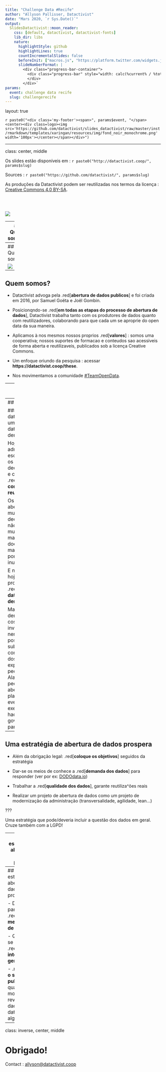 ```yaml
---
title: "Challenge Data #Recife"
author: "Allyson Pallisser, Datactivist"
date: "Mars 2020, `r Sys.Date()`"
output:
  SlidesDatactivist::moon_reader:
    css: [default, datactivist, datactivist-fonts]
    lib_dir: libs
    nature:
      highlightStyle: github
      highlightLines: true
      countIncrementalSlides: false
      beforeInit: ["macros.js", "https://platform.twitter.com/widgets.js"]
      slideNumberFormat: |
        <div class="progress-bar-container">
          <div class="progress-bar" style="width: calc(%current% / %total% * 100%);">
          </div>
        </div>`
params:
  event: challenge data recife
  slug: challengerecife
---
```


layout: true

<style>
.remark-slide-number {
  position: inherit;
}

.remark-slide-number .progress-bar-container {
  position: absolute;
  bottom: 0;
  height: 4px;
  display: block;
  left: 0;
  right: 0;
}

.remark-slide-number .progress-bar {
  height: 100%;
  background-color: #e95459;
}

</style>


`r paste0("<div class='my-footer'><span>", params$event, "</span> <center><div class=logo><img src='https://github.com/datactivist/slides_datactivist/raw/master/inst/rmarkdown/templates/xaringan/resources/img/fond_noir_monochrome.png' width='100px'></center></span></div>")` 


---

class: center, middle

Os slides estão disponíveis em : `r paste0("http://datactivist.coop/", params$slug)`

Sources : `r paste0("https://github.com/datactivist/", params$slug)`


As produções da Datactivist podem ser reutilizadas nos termos da licença : [Creative Commons 4.0 BY-SA](https://creativecommons.org/licenses/by-sa/4.0/legalcode.fr).

<BR>
<BR>

![](https://mirrors.creativecommons.org/presskit/buttons/88x31/png/by-sa.png)


---
## Quem somos?


.center[[![:largeur 80%](https://github.com/datactivist/slides_datactivist/raw/master/inst/rmarkdown/templates/xaringan/resources/img/logo.png)](https://datactivist.coop)]

### We .red[open data], we make them .red[useful]

---
## Quem somos?


![](https://github.com/apallisser/teste/blob/master/P1100044.png?raw=true)

---
## Quem somos?

- Datactivist advoga pela .red[**abertura de dados publicos**] e foi criada em 2016, por Samuel Goëta e Joël Gombin.

- Posicionqndo-se .red[**em todas as etapas do processo de abertura de dados**], Datactivist trabalha tanto com os produtores de dados quanto com reutilizadores, colaborando para que cada um se aproprie do open data da sua maneira.

- Aplicamos à nos mesmos nossos proprios .red[**valores**] : somos uma cooperativa; nossos suportes de formacao e conteudos sao acessiveis de forma aberta e reutilizaveis, publicados sob a licença Creative Commons.

- Um enfoque oriundo da pesquisa : acessar **https://datactivist.coop/these**. 

- Nos movimentamos a comunidade [#TeamOpenData](https://teamopendata.org).

---
## Nossas atividades

- Conselho sobre as .red[**estratégias de abertura de dados**] : nos colaboramos no desenvolvimento e aplicação de uma estratégia de abertura de dados.

- .red[**Acompanhamento na reutilização de dados abertos**] : colaboramos com organismos na reutilização de dados no quotidiano.



- .red[**Sensibilização e formação ao dado**] : nós damos treinamentos quanto à cultura geral de dados, ensinamos os princípios básicos e boas práticas de dados abertos e introduzimos a ciência dos dados. 

- .red[**Mediação de dados**] : organizamos hackatons, open data camps, expedições de dados...

???

A mediação de dados também é fundamentalmente uma animação de comunidade(s). 

---
## Nossa visão

### De um open data da oferta a um .red[open data da demanda]

Hoje em dia, as administrações escolhem quais os dados a abrir, decidem quando e como abri-los .red[**sem consultar os reutilizadores**].

Os raros dados abertos são muitas vezes decepcionantes: não atualizados, muito agregados, mal documentados, mal formatados, por vezes inutilizáveis.

E necessario hoje passar a proxima etapa : .red[**um open data guiado pela demanda**].

Mas é difícil: demandas costumeiramente invisiveis, nenhuma possibilidade de submeter a comunicação dos dados à expressão de um pedido. Alavancas: pedidos de abertura, plataformas, eventos (por exemplo, hackathon), governação partilhada...... 

---
## Uma estratégia de abertura de dados prospera

- Além da obrigação legal: .red[**coloque os objetivos**] seguidos da estratégia

- Dar-se os meios de conhece a .red[**demanda dos dados**] para responder (ver por ex: [DODOdata.io](https://dododata.io))

- Trabalhar a .red[**qualidade dos dados**], garante reutiliza^ões reais

- Realizar um projeto de abertura de dados como um projeto de modernização da administração (transversalidade, agilidade, lean...)

???

Uma estratégia que pode/deveria incluir a questão dos dados em geral.
Cruze também com a LGPD! 

---
## Uma estratégia de abertura de dados prospera

- Uma abertura de dados .red[**orientada para o reutilizador**]: impulsionar os dados na direção dos utilizadores e não o contrario. Questão essencial da .red[**descoberta**] de dados

- Construa uma .red[**oferta de serviços**] para seu eco-sistema (publico e privado)

- Distinguir entre abertura de dados e infra-estruturas de partilha de dados em termos de governança.

???

Le premier est le métier de l'acteur public, le deuxième l'est-il ? Quelle gouvernance des plateformes d'ouverture des données ?
Aller vers un Etat(collectivité)-plateforme
Tiers de confiance

---
## Uma estratégia de abertura de dados prospera

- Dirigir-se para um .red[**serviço metropolitano de dados**]

- Questionar-se quanto qos .red[**dados de interesse geral**]

- .red[**Armar o serviço publico**] quanto ao momento da revolução dos dados: big data, algoritimo... 

---
class: inverse, center, middle

# Obrigado!

Contact : [allyson@datactivist.coop](mailto:allyson@datactivist.coop)

